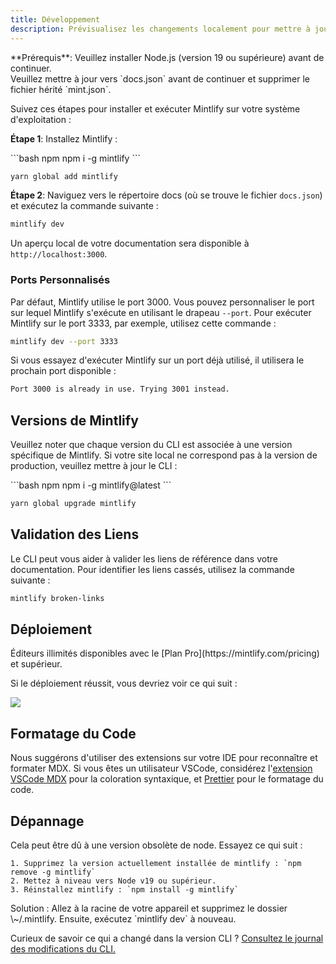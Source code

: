 ```yaml
---
title: Développement
description: Prévisualisez les changements localement pour mettre à jour votre documentation
---
```


<Info>
  **Prérequis**: Veuillez installer Node.js (version 19 ou supérieure) avant de continuer.<br />
  Veuillez mettre à jour vers `docs.json` avant de continuer et supprimer le fichier hérité `mint.json`.
</Info>

Suivez ces étapes pour installer et exécuter Mintlify sur votre système d'exploitation :

**Étape 1**: Installez Mintlify :

<CodeGroup>
  ```bash npm
  npm i -g mintlify
  ```

  ```bash yarn
  yarn global add mintlify
  ```
</CodeGroup>

**Étape 2**: Naviguez vers le répertoire docs (où se trouve le fichier `docs.json`) et exécutez la commande suivante :

```bash
mintlify dev
```

Un aperçu local de votre documentation sera disponible à `http://localhost:3000`.

### Ports Personnalisés

Par défaut, Mintlify utilise le port 3000. Vous pouvez personnaliser le port sur lequel Mintlify s'exécute en utilisant le drapeau `--port`. Pour exécuter Mintlify sur le port 3333, par exemple, utilisez cette commande :

```bash
mintlify dev --port 3333
```

Si vous essayez d'exécuter Mintlify sur un port déjà utilisé, il utilisera le prochain port disponible :

```md
Port 3000 is already in use. Trying 3001 instead.
```

## Versions de Mintlify

Veuillez noter que chaque version du CLI est associée à une version spécifique de Mintlify. Si votre site local ne correspond pas à la version de production, veuillez mettre à jour le CLI :

<CodeGroup>
  ```bash npm
  npm i -g mintlify@latest
  ```

  ```bash yarn
  yarn global upgrade mintlify
  ```
</CodeGroup>

## Validation des Liens

Le CLI peut vous aider à valider les liens de référence dans votre documentation. Pour identifier les liens cassés, utilisez la commande suivante :

```bash
mintlify broken-links
```

## Déploiement

<Tip>
  Éditeurs illimités disponibles avec le [Plan
  Pro](https://mintlify.com/pricing) et supérieur.
</Tip>

Si le déploiement réussit, vous devriez voir ce qui suit :

<Frame>
  <img src="/images/checks-passed.png" style={{ borderRadius: '0.5rem' }} />
</Frame>

## Formatage du Code

Nous suggérons d'utiliser des extensions sur votre IDE pour reconnaître et formater MDX. Si vous êtes un utilisateur VSCode, considérez l'[extension VSCode MDX](https://marketplace.visualstudio.com/items?itemName=unifiedjs.vscode-mdx) pour la coloration syntaxique, et [Prettier](https://marketplace.visualstudio.com/items?itemName=esbenp.prettier-vscode) pour le formatage du code.

## Dépannage

<AccordionGroup>
  <Accordion title="Error: Could not load the &#x22;sharp&#x22; module using the darwin-arm64 runtime">
    Cela peut être dû à une version obsolète de node. Essayez ce qui suit :

    1. Supprimez la version actuellement installée de mintlify : `npm remove -g mintlify`
    2. Mettez à niveau vers Node v19 ou supérieur.
    3. Réinstallez mintlify : `npm install -g mintlify`
  </Accordion>

  <Accordion title="Issue: Encountering an unknown error">
    Solution : Allez à la racine de votre appareil et supprimez le dossier \~/.mintlify. Ensuite, exécutez `mintlify dev` à nouveau.
  </Accordion>
</AccordionGroup>

Curieux de savoir ce qui a changé dans la version CLI ? [Consultez le journal des modifications du CLI.](https://www.npmjs.com/package/mintlify?activeTab=versions)
